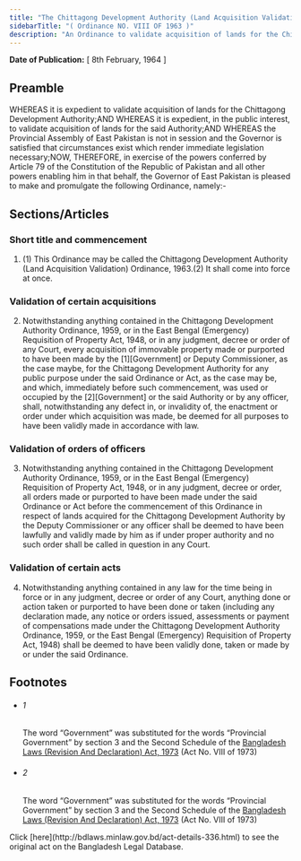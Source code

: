 ```yaml
---
title: "The Chittagong Development Authority (Land Acquisition Validation) Ordinance, 1963 (East Pakistan Ordinance)"
sidebarTitle: "( Ordinance NO. VIII OF 1963 )"
description: "An Ordinance to validate acquisition of lands for the Chittagong Development Authority."
---
```


**Date of Publication:** [ 8th February, 1964 ]

## Preamble

WHEREAS it is expedient to validate acquisition of lands for the Chittagong Development Authority;AND WHEREAS it is expedient, in the public interest, to validate acquisition of lands for the said Authority;AND WHEREAS the Provincial Assembly of East Pakistan is not in session and the Governor is satisfied that circumstances exist which render immediate legislation necessary;NOW, THEREFORE, in exercise of the powers conferred by Article 79 of the Constitution of the Republic of Pakistan and all other powers enabling him in that behalf, the Governor of East Pakistan is pleased to make and promulgate the following Ordinance, namely:-

## Sections/Articles

### Short title and commencement

1. (1) This Ordinance may be called the Chittagong Development Authority (Land Acquisition Validation) Ordinance, 1963.(2) It shall come into force at once.

### Validation of certain acquisitions

2. Notwithstanding anything contained in the Chittagong Development Authority Ordinance, 1959, or in the East Bengal (Emergency) Requisition of Property Act, 1948, or in any judgment, decree or order of any Court, every acquisition of immovable property made or purported to have been made by the [1][Government] or Deputy Commissioner, as the case maybe, for the Chittagong Development Authority for any public purpose under the said Ordinance or Act, as the case may be, and which, immediately before such commencement, was used or occupied by the [2][Government] or the said Authority or by any officer, shall, notwithstanding any defect in, or invalidity of, the enactment or order under which acquisition was made, be deemed for all purposes to have been validly made in accordance with law.

### Validation of orders of officers

3. Notwithstanding anything contained in the Chittagong Development Authority Ordinance, 1959, or in the East Bengal (Emergency) Requisition of Property Act, 1948, or in any judgment, decree or order, all orders made or purported to have been made under the said Ordinance or Act before the commencement of this Ordinance in respect of lands acquired for the Chittagong Development Authority by the Deputy Commissioner or any officer shall be deemed to have been lawfully and validly made by him as if under proper authority and no such order shall be called in question in any Court.

### Validation of certain acts

4. Notwithstanding anything contained in any law for the time being in force or in any judgment, decree or order of any Court, anything done or action taken or purported to have been done or taken (including any declaration made, any notice or orders issued, assessments or payment of compensations made under the Chittagong Development Authority Ordinance, 1959, or the East Bengal (Emergency) Requisition of Property Act, 1948) shall be deemed to have been validly done, taken or made by or under the said Ordinance.

## Footnotes

- ###### 1

  The word “Government” was substituted for the words “Provincial Government” by section 3 and the Second Schedule of the [Bangladesh Laws (Revision And Declaration) Act, 1973](/laws/act-430 "Bangladesh Laws (Revision And Declaration) Act, 1973") (Act No. VIII of 1973)

- ###### 2

  The word “Government” was substituted for the words “Provincial Government” by section 3 and the Second Schedule of the [Bangladesh Laws (Revision And Declaration) Act, 1973](/laws/act-430 "Bangladesh Laws (Revision And Declaration) Act, 1973") (Act No. VIII of 1973)

<Note>
  Click [here](http://bdlaws.minlaw.gov.bd/act-details-336.html) to see the original act on the Bangladesh Legal Database.
</Note>
